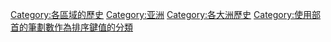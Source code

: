 {{Catnav|頁面分類|历史|各區域的歷史}}
{{Commonscat|History of Asia}}

{{DEFAULTSORT:②劃⼆部亞洲}}
[[Category:各區域的歷史|Category:各區域的歷史]]
[[Category:亚洲|Category:亚洲]]
[[Category:各大洲歷史|Category:各大洲歷史]]
[[Category:使用部首的筆劃數作為排序鍵值的分類|Category:使用部首的筆劃數作為排序鍵值的分類]]